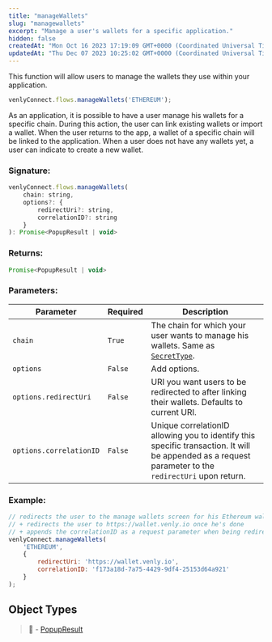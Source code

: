 ```yaml
---
title: "manageWallets"
slug: "managewallets"
excerpt: "Manage a user's wallets for a specific application."
hidden: false
createdAt: "Mon Oct 16 2023 17:19:09 GMT+0000 (Coordinated Universal Time)"
updatedAt: "Thu Dec 07 2023 10:25:02 GMT+0000 (Coordinated Universal Time)"
---
```

This function will allow users to manage the wallets they use within your application. 

```javascript
venlyConnect.flows.manageWallets('ETHEREUM');
```

As an application, it is possible to have a user manage his wallets for a specific chain. During this action, the user can link existing wallets or import a wallet. When the user returns to the app, a wallet of a specific chain will be linked to the application. When a user does not have any wallets yet, a user can indicate to create a new wallet.

### Signature:

```javascript
venlyConnect.flows.manageWallets(
    chain: string,
    options?: {
        redirectUri?: string,
        correlationID?: string
    }
): Promise<PopupResult | void>
```

### Returns:

```javascript
Promise<PopupResult | void>
```

### Parameters:

| Parameter               | Required | Description                                                                                                                                           |
| ----------------------- | -------- | ----------------------------------------------------------------------------------------------------------------------------------------------------- |
| `chain`                 | `True`   | The chain for which your user wants to manage his wallets. Same as [`SecretType`](https://venly.readme.io/docs/secrettype).                           |
| `options`               | `False`  | Add options.                                                                                                                                          |
| `options.redirectUri`   | `False`  | URI you want users to be redirected to after linking their wallets. Defaults to current URI.                                                          |
| `options.correlationID` | `False`  | Unique correlationID allowing you to identify this specific transaction. It will be appended as a request parameter to the `redirectUri` upon return. |

### Example:

```javascript
// redirects the user to the manage wallets screen for his Ethereum wallets
// + redirects the user to https://wallet.venly.io once he's done
// + appends the correlationID as a request parameter when being redirected back
venlyConnect.manageWallets(
    'ETHEREUM',
    {
        redirectUri: 'https://wallet.venly.io',
        correlationID: 'f173a18d-7a75-4429-9df4-25153d64a921'
    }
);
```

## Object Types

> 📘 - [PopupResult](https://venly.readme.io/docs/popupresult)
